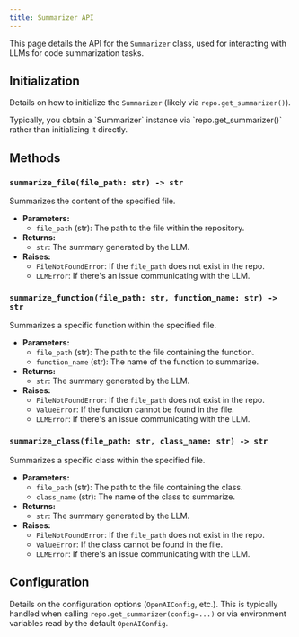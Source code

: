 ```yaml
---
title: Summarizer API
---
```


This page details the API for the `Summarizer` class, used for interacting with LLMs for code summarization tasks.

## Initialization

Details on how to initialize the `Summarizer` (likely via `repo.get_summarizer()`).

<Note>
  Typically, you obtain a `Summarizer` instance via `repo.get_summarizer()` rather than initializing it directly.
</Note>

## Methods

### `summarize_file(file_path: str) -> str`

Summarizes the content of the specified file.

*   **Parameters:**
    *   `file_path` (str): The path to the file within the repository.
*   **Returns:**
    *   `str`: The summary generated by the LLM.
*   **Raises:**
    *   `FileNotFoundError`: If the `file_path` does not exist in the repo.
    *   `LLMError`: If there's an issue communicating with the LLM.


### `summarize_function(file_path: str, function_name: str) -> str`

Summarizes a specific function within the specified file.

*   **Parameters:**
    *   `file_path` (str): The path to the file containing the function.
    *   `function_name` (str): The name of the function to summarize.
*   **Returns:**
    *   `str`: The summary generated by the LLM.
*   **Raises:**
    *   `FileNotFoundError`: If the `file_path` does not exist in the repo.
    *   `ValueError`: If the function cannot be found in the file.
    *   `LLMError`: If there's an issue communicating with the LLM.

### `summarize_class(file_path: str, class_name: str) -> str`

Summarizes a specific class within the specified file.

*   **Parameters:**
    *   `file_path` (str): The path to the file containing the class.
    *   `class_name` (str): The name of the class to summarize.
*   **Returns:**
    *   `str`: The summary generated by the LLM.
*   **Raises:**
    *   `FileNotFoundError`: If the `file_path` does not exist in the repo.
    *   `ValueError`: If the class cannot be found in the file.
    *   `LLMError`: If there's an issue communicating with the LLM.

## Configuration

Details on the configuration options (`OpenAIConfig`, etc.).
This is typically handled when calling `repo.get_summarizer(config=...)` or via environment variables read by the default `OpenAIConfig`.
